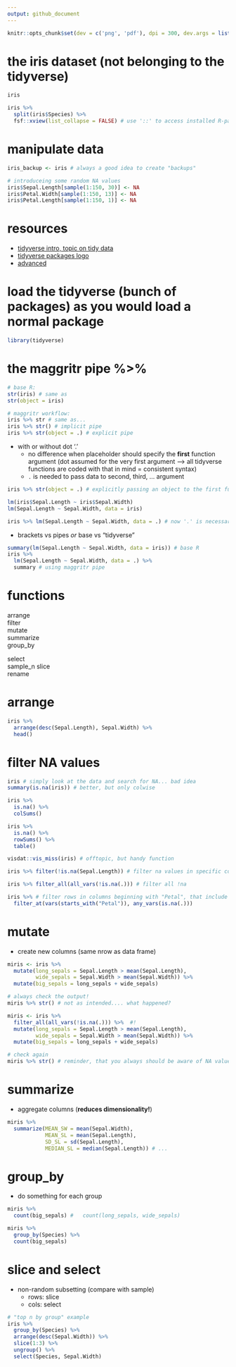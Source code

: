 ```yaml
---
output: github_document
---
```


```r
knitr::opts_chunk$set(dev = c('png', 'pdf'), dpi = 300, dev.args = list(bg = 'transparent'), eval = FALSE)
```

# the iris dataset (not belonging to the tidyverse)

```r
iris

iris %>% 
  split(iris$Species) %>% 
  fsf::xview(list_collapse = FALSE) # use '::' to access installed R-packages (without 'library')
```

# manipulate data

```r
iris_backup <- iris # always a good idea to create "backups"

# introduceing some random NA values
iris$Sepal.Length[sample(1:150, 30)] <- NA
iris$Petal.Width[sample(1:150, 13)] <- NA
iris$Petal.Length[sample(1:150, 1)] <- NA
```

# resources

- [tidyverse intro, topic on tidy data](https://tidyverse-intro.github.io/4-tidy.html#tidy)
- [tidyverse packages logo](https://cdn.analyticsvidhya.com/wp-content/uploads/2019/05/ggplot_hive-768x392.jpg)
- [advanced](https://dplyr.tidyverse.org/articles/programming.html)

# load the tidyverse (bunch of packages) as you would load a normal package

```r
library(tidyverse)
```

# the maggritr pipe %>% 

```r
# base R:
str(iris) # same as
str(object = iris)

# maggritr workflow:
iris %>% str # same as...
iris %>% str() # implicit pipe
iris %>% str(object = .) # explicit pipe
```

- with or without dot '.'
    - no difference when placeholder should specify the **first** function argument (dot assumed for the very first argument --> all tidyverse functions are coded with that in mind = consistent syntax)
    - `.` is needed to pass data to second, third, ... argument 
    
```r
iris %>% str(object = .) # explicitly passing an object to the first function argument (not necessary)

lm(iris$Sepal.Length ~ iris$Sepal.Width)
lm(Sepal.Length ~ Sepal.Width, data = iris)

iris %>% lm(Sepal.Length ~ Sepal.Width, data = .) # now '.' is necessary because object is passed to argument 'data', which is not the first one
```

- brackets vs pipes *or* base vs "tidyverse"

```r
summary(lm(Sepal.Length ~ Sepal.Width, data = iris)) # base R
iris %>% 
  lm(Sepal.Length ~ Sepal.Width, data = .) %>% 
  summary # using maggritr pipe
```

# functions

arrange  
filter  
mutate  
summarize  
group_by  
  
select  
sample_n
slice  
rename  

# arrange

```r
iris %>% 
  arrange(desc(Sepal.Length), Sepal.Width) %>% 
  head()
```

# filter NA values

```r
iris # simply look at the data and search for NA... bad idea 
summary(is.na(iris)) # better, but only colwise

iris %>% 
  is.na() %>% 
  colSums()

iris %>% 
  is.na() %>% 
  rowSums() %>% 
  table()

visdat::vis_miss(iris) # offtopic, but handy function

iris %>% filter(!is.na(Sepal.Length)) # filter na values in specific column

iris %>% filter_all(all_vars(!is.na(.))) # filter all !na

iris %>% # filter rows in columns beginning with "Petal", that include NA values
  filter_at(vars(starts_with("Petal")), any_vars(is.na(.)))
```

# mutate

- create new columns (same nrow as data frame)

```r
miris <- iris %>% 
  mutate(long_sepals = Sepal.Length > mean(Sepal.Length),
         wide_sepals = Sepal.Width > mean(Sepal.Width)) %>% 
  mutate(big_sepals = long_sepals + wide_sepals) 

# always check the output!
miris %>% str() # not as intended.... what happened?

miris <- iris %>% 
  filter_all(all_vars(!is.na(.))) %>%  #!
  mutate(long_sepals = Sepal.Length > mean(Sepal.Length),
         wide_sepals = Sepal.Width > mean(Sepal.Width)) %>% 
  mutate(big_sepals = long_sepals + wide_sepals) 

# check again
miris %>% str() # reminder, that you always should be aware of NA values (e.g. you cannot calculate the mean of a vector containing NAs)
```

# summarize

- aggregate columns (**reduces dimensionality!**)

```r
miris %>% 
  summarize(MEAN_SW = mean(Sepal.Width),
            MEAN_SL = mean(Sepal.Length),
            SD_SL = sd(Sepal.Length),
            MEDIAN_SL = median(Sepal.Length)) # ...
```

# group_by

- do something for each group

```r
miris %>% 
  count(big_sepals) #   count(long_sepals, wide_sepals)

miris %>% 
  group_by(Species) %>% 
  count(big_sepals)
```

# slice and select

- non-random subsetting (compare with sample)
    - rows: slice
    - cols: select

```r
# "top n by group" example
iris %>% 
  group_by(Species) %>% 
  arrange(desc(Sepal.Width)) %>%
  slice(1:3) %>% 
  ungroup() %>% 
  select(Species, Sepal.Width)
```




